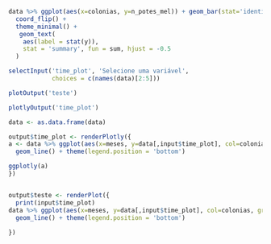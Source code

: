 ```r
data %>% ggplot(aes(x=colonias, y=n_potes_mel)) + geom_bar(stat='identity') +
  coord_flip() +
  theme_minimal() +
   geom_text(
    aes(label = stat(y)), 
    stat = 'summary', fun = sum, hjust = -0.5
  )
```

```r
selectInput('time_plot', 'Selecione uma variável', 
            choices = c(names(data)[2:5]))

plotOutput('teste')

plotlyOutput('time_plot')
```


```r
data <- as.data.frame(data)

output$time_plot <- renderPlotly({
a <- data %>% ggplot(aes(x=meses, y=data[,input$time_plot], col=colonias, group=colonias)) + 
  geom_line() + theme(legend.position = 'bottom')

ggplotly(a)  
})


output$teste <- renderPlot({
  print(input$time_plot)
data %>% ggplot(aes(x=meses, y=data[,input$time_plot], col=colonias, group=colonias)) + 
  geom_line() + theme(legend.position = 'bottom')
 
})

```

